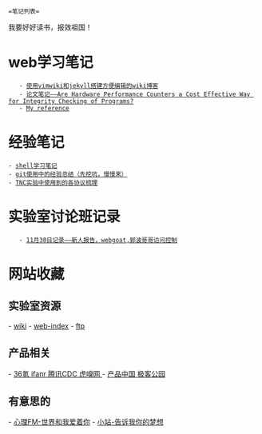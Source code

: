  =笔记列表=
我要好好读书，报效祖国！

= web学习笔记 =
    - [[vimwiki_jekyll|使用vimwiki和jekyll搭建方便编辑的wiki博客]]
    - [[/demo/wiki_html/integrity_check|论文笔记——Are Hardware Performance Counters a Cost Effective Way for Integrity Checking of Programs?]]
    - [[http://www.ruanyifeng.com/blog/2012/08/blogging_with_jekyll.html|My reference]]
= 经验笔记 =
 - [[/demo/wiki_html/shell_note|shell学习笔记]]
 - [[/demo/wiki_html/git_note|git使用中的经验总结（先挖坑，慢慢来）]]
 - [[/demo/wiki_html/tnc|TNC实验中使用到的各协议梳理]]
= 实验室讨论班记录 =
    - [[/demo/wiki_html/1130|11月30日记录——新人报告，webgoat,郅波哥哥访问控制]]
=  网站收藏 =
== 实验室资源 ==
- [[http://172.18.184.221/|wiki]]
- [[http://172.18.184.59|web-index]]
-  [[http://172.18.184.220|ftp]]
== 产品相关 ==
- [[http://www.36kr.com/|36氪   ]]     [[http://www.ifanr.com/|ifanr   ]]     [[http://cdc.tencent.com/|腾讯CDC   ]]    [[http://www.huxiu.com/|虎嗅网   ]]
- [[http://www.pmtoo.com/|产品中国    ]]     [[http://event.geekpark.net/|极客公园]]
  
== 有意思的 ==
- [[http://fm.xinli001.com/|心理FM-世界和我爱着你]]
- [[http://zhan.renren.com/home?checked=true|小站-告诉我你的梦想]]



    
   
